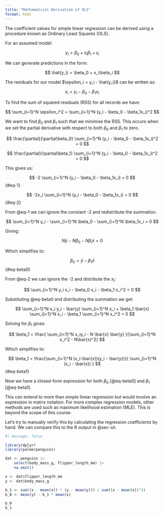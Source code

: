 ```yaml
---
title: "Mathematical Derivation of OLS"
format: html
---
```


The coefficient values for simple linear regression can be derived using a procedure known as Ordinary Least Squares (OLS). 

For an assumed model: 

$$
y_i = \beta_0 + x_i\beta_1 + \epsilon_i 
$$  

We can generate predictions in the form: 

$$
\hat{y_i} = \beta_0 + x_i\beta_i
$$  

The residuals for our model $\epsilon_i = y_i - \hat{y_i}$ can be written as: 

$$
\epsilon_i = y_i - \beta_0 - \beta_1x_i
$$  

To find the sum of squared residuals (RSS) for all records we have:  

$$
\sum_{i=1}^N \epsilon_i^2 = \sum_{i=1}^N (y_i - \beta_0 - \beta_1x_i)^2
$$ 

We want to find $\beta_0$ and $\beta_1$ such that we minimise the RSS. This occurs when we set the partial derivative with respect to both $\beta_0$ and $\beta_1$ to zero.  

$$
\frac{\partial}{\partial\beta_0} \sum_{i=1}^N (y_i - \beta_0 - \beta_1x_i)^2 = 0
$$

$$
\frac{\partial}{\partial\beta_1} \sum_{i=1}^N (y_i - \beta_0 - \beta_1x_i)^2 = 0
$$  

This gives us:  

$$
-2 \sum_{i=1}^N (y_i - \beta_0 - \beta_1x_i) = 0
$${#eq-1}

$$
-2x_i \sum_{i=1}^N (y_i - \beta_0 - \beta_1x_i) = 0
$${#eq-2} 

From @eq-1 we can ignore the constant -2 and redistribute the summation.  

$$
\sum_{i=1}^N y_i - \sum_{i=1}^N \beta_0 - \sum_{i=1}^N \beta_1x_i = 0
$$

Giving:  

$$
N \bar{y} - N \beta_0 - N \beta_i \bar{x} = 0
$$  

Which simplifies to: 

$$
\beta_0 = \bar{y} - \beta_1 \bar{x}
$${#eq-beta0} 

From @eq-2 we can ignore the -2 and distribute the $x_i$:   

$$
\sum_{i=1}^N y_i x_i - \beta_0 x_i - \beta_1 x_i^2 = 0
$$ 

Substituting @eq-beta0 and distributing the summation we get:  

$$
\sum_{i=1}^N x_i y_i - \bar{y} \sum_{i=1}^N x_i + \beta_1 \bar{x} \sum_{i=1}^N  x_i - \beta_1 \sum_{i=1}^N  x_i^2 = 0
$$ 

Solving for $\beta_1$ gives:  

$$
\beta_1 = \frac{ \sum_{i=1}^N x_iy_i - N \bar{x} \bar{y} }{\sum_{i=1}^N x_i^2 - N\bar{x}^2}
$$

Which simplifies to: 


$$
\beta_1 = \frac{\sum_{i=1}^N (x_i-\bar{x})(y_i - \bar{y})}{ \sum_{i=1}^N (x_i - \bar{x}) }
$${#eq-beta1}

Now we have a closed-form expression for both $\beta_0$ [@eq-beta0] and $\beta_1$ [@eq-beta1].  

:::{.callout-note}
This can extend to more than simple linear regression but would involve an expression in matrix notation. For more complex regression models, other methods are used such as maximum likelihood estimation (MLE). This is beyond the scope of this course. 
:::

Let's try to manually verify this by calculating the regression coefficients by hand. We can compare this to the R output in @sec-slr. 

```r
#| message: false 

library(dplyr)
library(palmerpenguins)

dat <- penguins |>
    select(body_mass_g, flipper_length_mm) |>
    na.omit() 

x <- dat$flipper_length_mm
y <- dat$body_mass_g      

b_1 <- sum((x - mean(x)) * (y - mean(y))) / sum((x - mean(x))^2)
b_0 <- mean(y) - b_1 * mean(x)

b_0
b_1

```